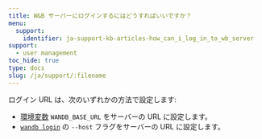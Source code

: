 ```yaml
---
title: W&B サーバーにログインするにはどうすればいいですか？
menu:
  support:
    identifier: ja-support-kb-articles-how_can_i_log_in_to_wb_server
support:
  - user management
toc_hide: true
type: docs
slug: /ja/support/:filename
---
```

ログイン URL は、次のいずれかの方法で設定します:

- [環境変数](/ja/guides/track/environment-variables/) `WANDB_BASE_URL` をサーバーの URL に設定します。
- [`wandb login`](/ja/ref/cli/wandb-login) の `--host` フラグをサーバーの URL に設定します。
